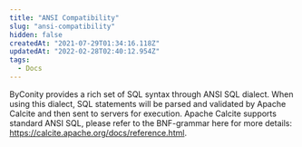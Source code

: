 ```yaml
---
title: "ANSI Compatibility"
slug: "ansi-compatibility"
hidden: false
createdAt: "2021-07-29T01:34:16.118Z"
updatedAt: "2022-02-28T02:40:12.954Z"
tags:
  - Docs
---
```


ByConity provides a rich set of SQL syntax through ANSI SQL dialect. When using this dialect, SQL statements will be parsed and validated by Apache Calcite and then sent to servers for execution. Apache Calcite supports standard ANSI SQL, please refer to the BNF-grammar here for more details: https://calcite.apache.org/docs/reference.html.

